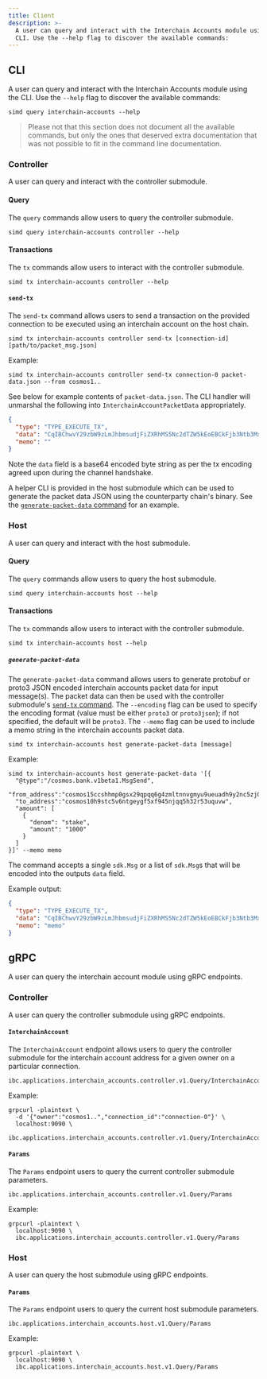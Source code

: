 ```yaml
---
title: Client
description: >-
  A user can query and interact with the Interchain Accounts module using the
  CLI. Use the --help flag to discover the available commands:
---
```

## CLI

A user can query and interact with the Interchain Accounts module using the CLI. Use the `--help` flag to discover the available commands:

```shell
simd query interchain-accounts --help
```

> Please not that this section does not document all the available commands, but only the ones that deserved extra documentation that was not possible to fit in the command line documentation.

### Controller

A user can query and interact with the controller submodule.

#### Query

The `query` commands allow users to query the controller submodule.

```shell
simd query interchain-accounts controller --help
```

#### Transactions

The `tx` commands allow users to interact with the controller submodule.

```shell
simd tx interchain-accounts controller --help
```

#### `send-tx`

The `send-tx` command allows users to send a transaction on the provided connection to be executed using an interchain account on the host chain.

```shell
simd tx interchain-accounts controller send-tx [connection-id] [path/to/packet_msg.json]
```

Example:

```shell
simd tx interchain-accounts controller send-tx connection-0 packet-data.json --from cosmos1..
```

See below for example contents of `packet-data.json`. The CLI handler will unmarshal the following into `InterchainAccountPacketData` appropriately.

```json
{
  "type": "TYPE_EXECUTE_TX",
  "data": "CqIBChwvY29zbW9zLmJhbmsudjFiZXRhMS5Nc2dTZW5kEoEBCkFjb3Ntb3MxNWNjc2hobXAwZ3N4MjlxcHFxNmc0em1sdG5udmdteXU5dWV1YWRoOXkybmM1emowc3psczVndGRkehItY29zbW9zMTBoOXN0YzV2Nm50Z2V5Z2Y1eGY5NDVuanFxNWgzMnI1M3VxdXZ3Gg0KBXN0YWtlEgQxMDAw",
  "memo": ""
}
```

Note the `data` field is a base64 encoded byte string as per the tx encoding agreed upon during the channel handshake.

A helper CLI is provided in the host submodule which can be used to generate the packet data JSON using the counterparty chain's binary. See the [`generate-packet-data` command](#generate-packet-data) for an example.

### Host

A user can query and interact with the host submodule.

#### Query

The `query` commands allow users to query the host submodule.

```shell
simd query interchain-accounts host --help
```

#### Transactions

The `tx` commands allow users to interact with the controller submodule.

```shell
simd tx interchain-accounts host --help
```

##### `generate-packet-data`

The `generate-packet-data` command allows users to generate protobuf or proto3 JSON encoded interchain accounts packet data for input message(s). The packet data can then be used with the controller submodule's [`send-tx` command](#send-tx). The `--encoding` flag can be used to specify the encoding format (value must be either `proto3` or `proto3json`); if not specified, the default will be `proto3`. The `--memo` flag can be used to include a memo string in the interchain accounts packet data.

```shell
simd tx interchain-accounts host generate-packet-data [message]
```

Example:

```shell expandable
simd tx interchain-accounts host generate-packet-data '[{
  "@type":"/cosmos.bank.v1beta1.MsgSend",
  "from_address":"cosmos15ccshhmp0gsx29qpqq6g4zmltnnvgmyu9ueuadh9y2nc5zj0szls5gtddz",
  "to_address":"cosmos10h9stc5v6ntgeygf5xf945njqq5h32r53uquvw",
  "amount": [
    {
      "denom": "stake",
      "amount": "1000"
    }
  ]
}]' --memo memo
```

The command accepts a single `sdk.Msg` or a list of `sdk.Msg`s that will be encoded into the outputs `data` field.

Example output:

```json
{
  "type": "TYPE_EXECUTE_TX",
  "data": "CqIBChwvY29zbW9zLmJhbmsudjFiZXRhMS5Nc2dTZW5kEoEBCkFjb3Ntb3MxNWNjc2hobXAwZ3N4MjlxcHFxNmc0em1sdG5udmdteXU5dWV1YWRoOXkybmM1emowc3psczVndGRkehItY29zbW9zMTBoOXN0YzV2Nm50Z2V5Z2Y1eGY5NDVuanFxNWgzMnI1M3VxdXZ3Gg0KBXN0YWtlEgQxMDAw",
  "memo": "memo"
}
```

## gRPC

A user can query the interchain account module using gRPC endpoints.

### Controller

A user can query the controller submodule using gRPC endpoints.

#### `InterchainAccount`

The `InterchainAccount` endpoint allows users to query the controller submodule for the interchain account address for a given owner on a particular connection.

```shell
ibc.applications.interchain_accounts.controller.v1.Query/InterchainAccount
```

Example:

```shell
grpcurl -plaintext \
  -d '{"owner":"cosmos1..","connection_id":"connection-0"}' \
  localhost:9090 \
  ibc.applications.interchain_accounts.controller.v1.Query/InterchainAccount
```

#### `Params`

The `Params` endpoint users to query the current controller submodule parameters.

```shell
ibc.applications.interchain_accounts.controller.v1.Query/Params
```

Example:

```shell
grpcurl -plaintext \
  localhost:9090 \
  ibc.applications.interchain_accounts.controller.v1.Query/Params
```

### Host

A user can query the host submodule using gRPC endpoints.

#### `Params`

The `Params` endpoint users to query the current host submodule parameters.

```shell
ibc.applications.interchain_accounts.host.v1.Query/Params
```

Example:

```shell
grpcurl -plaintext \
  localhost:9090 \
  ibc.applications.interchain_accounts.host.v1.Query/Params
```
